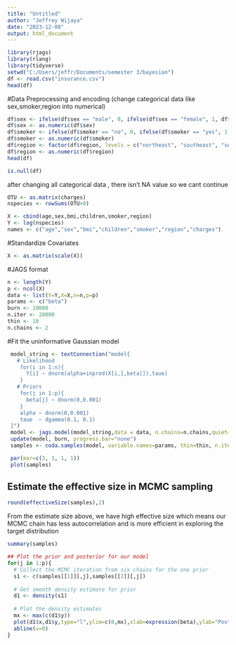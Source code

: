 ---
title: "Untitled"
author: "Jeffrey Wijaya"
date: "2023-12-08"
output: html_document
---

```{r}
library(rjags)
library(rlang)
library(tidyverse)
setwd("C:/Users/jeffr/Documents/semester 3/bayesian")
df <- read.csv("insurance.csv")
head(df)
```
#Data Preprocessing and encoding (change categorical data like sex,smoker,region into numerical)
```{r}
df$sex <- ifelse(df$sex == "male", 0, ifelse(df$sex == "female", 1, df$sex))
df$sex <- as.numeric(df$sex)
df$smoker <- ifelse(df$smoker == "no", 0, ifelse(df$smoker == "yes", 1, df$smoker))
df$smoker <- as.numeric(df$smoker)
df$region <- factor(df$region, levels = c("northeast", "southeast", "southwest", "northwest"))
df$region <- as.numeric(df$region)
head(df)
```

```{r}
is.null(df)
```
after changing all categorical data , there isn't NA value so we cant continue

```{r}
OTU <- as.matrix(charges)
nspecies <- rowSums(OTU>0)

X <- cbind(age,sex,bmi,children,smoker,region)
Y <- log(nspecies)
names <- c("age","sex","bmi","children","smoker","region","charges")
```

#Standardize Covariates
```{r}
X <- as.matrix(scale(X))
```

#JAGS format
```{r}
n <- length(Y)
p <- ncol(X)
data <- list(Y=Y,X=X,n=n,p=p)
params <- c("beta")
burn <- 10000
n.iter <- 20000
thin <- 10
n.chains <- 2
```

#Fit the uninformative Gaussian model
```{r}
 model_string <- textConnection("model{
   # Likelihood
    for(i in 1:n){
      Y[i] ~ dnorm(alpha+inprod(X[i,],beta[]),taue)
    }
   # Priors
    for(j in 1:p){
      beta[j] ~ dnorm(0,0.001)
    }
    alpha ~ dnorm(0,0.001)
    taue  ~ dgamma(0.1, 0.1)
 }")
 model <- jags.model(model_string,data = data, n.chains=n.chains,quiet=TRUE)
 update(model, burn, progress.bar="none")
 samples <- coda.samples(model, variable.names=params, thin=thin, n.iter=n.iter)

 par(mar=c(3, 3, 1, 1))
 plot(samples)

```
## Estimate the effective size in MCMC sampling
```{r}
round(effectiveSize(samples),2)
```
From the estimate size above, we have high effective size which means our MCMC chain has less autocorrelation and is more efficient in exploring the target distribution

```{r}
summary(samples)
```
```{r}
## Plot the prior and posterior for our model
for(j in 1:p){
  # Collect the MCMC iteration from six chains for the one prior
  s1 <- c(samples[[1]][,j],samples[[2]][,j])
  
  # Get smooth density estimate for prior
  d1 <- density(s1)
  
  # Plot the density estimates
  mx <- max(c(d1$y))
  plot(d1$x,d1$y,type="l",ylim=c(0,mx),xlab=expression(beta),ylab="Posterior",main=paste(names[j]),cex.main = 1.2)
  abline(v=0)
}
```


